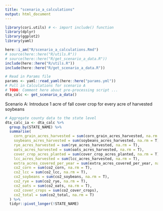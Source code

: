 ```yaml
---
title: "scenario_a_calculations"
output: html_document
---
```


```r

library(cori.utils) # <- import include() function
library(dplyr)
library(ggplot2)
library(yaml)

here::i_am("R/scenario_a_calculations.Rmd")
# source(here::here("R/utils.R"))
# source(here::here("R/get_scenario_a_data.R"))
include(here::here("R/utils.R"))
include(here::here("R/get_scenario_a_data.R"))

```


```r
# Read in Params file
params <- yaml::read_yaml(here::here("params.yml"))
# Pull in Calculations for scenario A
# TODO: Comment here about pre-processing script ...
dta_calc <- get_scenario_a_data()

```


Scenario A: Introduce 1 acre of fall cover crop for every acre of harvested soybeans


```r

# Aggregate county data to the state level
dta_calc_ia <- dta_calc %>%
  group_by(STATE_NAME) %>%
  summarise(
    corn_grain_acres_harvested = sum(corn_grain_acres_harvested, na.rm = T),
    soybeans_acres_harvested = sum(soybeans_acres_harvested, na.rm = T),
    rye_acres_harvested = sum(rye_acres_harvested, na.rm = T),
    oats_acres_harvested = sum(oats_acres_harvested, na.rm = T),
    cover_crop_acres_planted = sum(cover_crop_acres_planted, na.rm = T),
    lcc_acres_harvested = sum(lcc_acres_harvested, na.rm = T),
    extra_acres_covered_per_year = sum(extra_acres_covered_per_year, na.rm = T),
    co2_corn = sum(co2_corn, na.rm = T),
    co2_lcc = sum(co2_lcc, na.rm = T),
    co2_soybeans = sum(co2_soybeans, na.rm = T),
    co2_rye = sum(co2_rye, na.rm = T),
    co2_oats = sum(co2_oats, na.rm = T),
    co2_cover_crops = sum(co2_cover_crops),
    co2_total = sum(co2_total, na.rm = T)
  ) %>%
  tidyr::pivot_longer(!STATE_NAME)

```



